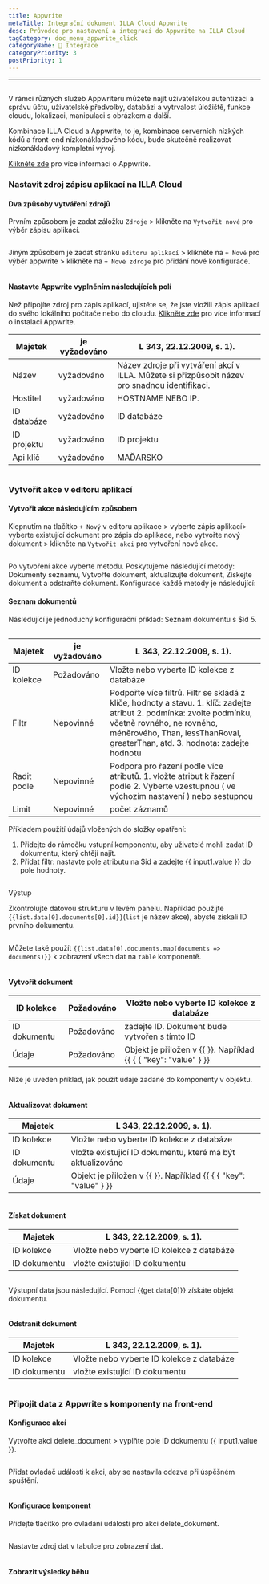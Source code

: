 ```yaml
---
title: Appwrite
metaTitle: Integrační dokument ILLA Cloud Appwrite
desc: Průvodce pro nastavení a integraci do Appwrite na ILLA Cloud
tagCategory: doc_menu_appwrite_click
categoryName: 🔨 Integrace
categoryPriority: 3
postPriority: 1
---
```


* * *

## <h2 hidden>Appwrite Database</h2>

V rámci různých služeb Appwriteru můžete najít uživatelskou autentizaci a správu účtu, uživatelské předvolby, databázi a vytrvalost úložiště, funkce cloudu, lokalizaci, manipulaci s obrázkem a další. 

Kombinace ILLA Cloud a Appwrite, to je, kombinace serverních nízkých kódů a front-end nízkonákladového kódu, bude skutečně realizovat nízkonákladový kompletní vývoj.

[Klikněte zde](https://appwrite.io/) pro více informací o Appwrite.

### Nastavit zdroj zápisu aplikací na ILLA Cloud

#### Dva způsoby vytváření zdrojů

Prvním způsobem je zadat záložku `Zdroje` > klikněte na `Vytvořit nové` pro výběr zápisu aplikací. 

<img src='https://cdn.illacloud.com/official-website/img/docs/assemble/appwrite1.png' alt="" />

Jiným způsobem je zadat stránku `editoru aplikací` > klikněte na `+ Nové` pro výběr appwrite > klikněte na `+ Nové zdroje` pro přidání nové konfigurace. 

<img src='https://cdn.illacloud.com/official-website/img/docs/assemble/appwrite2.png' alt="" />

#### Nastavte Appwrite vyplněním následujících polí

Než připojíte zdroj pro zápis aplikací, ujistěte se, že jste vložili zápis aplikací do svého lokálního počítače nebo do cloudu. [Klikněte zde](https://appwrite.io/docs/installation) pro více informací o instalaci Appwrite. 

| Majetek     | je vyžadováno | L 343, 22.12.2009, s. 1).                                                                      |
| ----------- | ------------- | ---------------------------------------------------------------------------------------------- |
| Název       | vyžadováno    | Název zdroje při vytváření akcí v ILLA. Můžete si přizpůsobit název pro snadnou identifikaci.  |
| Hostitel    | vyžadováno    | HOSTNAME NEBO IP.                                                                              |
| ID databáze | vyžadováno    | ID databáze                                                                                    |
| ID projektu | vyžadováno    | ID projektu                                                                                    |
| Api klíč    | vyžadováno    | MAĎARSKO                                                                                       |

<img src='https://cdn.illacloud.com/official-website/img/docs/assemble/appwrite3.png' alt="" />

### Vytvořit akce v editoru aplikací

#### Vytvořit akce následujícím způsobem

Klepnutím na tlačítko `+ Nový` v editoru aplikace > vyberte zápis aplikací> vyberte existující dokument pro zápis do aplikace, nebo vytvořte nový dokument > klikněte na `Vytvořit akci` pro vytvoření nové akce. 

<img src='https://cdn.illacloud.com/official-website/img/docs/assemble/appwrite4.png' alt="" />

Po vytvoření akce vyberte metodu. Poskytujeme následující metody: Dokumenty seznamu, Vytvořte dokument, aktualizujte dokument, Získejte dokument a odstraňte dokument. Konfigurace každé metody je následující: 

#### Seznam dokumentů

Následující je jednoduchý konfigurační příklad: Seznam dokumentu s $id 5. 

<img src='https://cdn.illacloud.com/official-website/img/docs/assemble/appwrite5.png' alt="" />

| Majetek     | je vyžadováno | L 343, 22.12.2009, s. 1).                                                                                                                                                                                                         |
| ----------- | ------------- | --------------------------------------------------------------------------------------------------------------------------------------------------------------------------------------------------------------------------------- |
| ID kolekce  | Požadováno    | Vložte nebo vyberte ID kolekce z databáze                                                                                                                                                                                         |
| Filtr       | Nepovinné     | Podpořte více filtrů. Filtr se skládá z klíče, hodnoty a stavu. 1. klíč: zadejte atribut 2. podmínka: zvolte podmínku, včetně rovného, ne rovného, méněrového, Than, lessThanRoval, greaterThan, atd. 3. hodnota: zadejte hodnotu |
| Řadit podle | Nepovinné     | Podpora pro řazení podle více atributů. 1. vložte atribut k řazení podle 2. Vyberte vzestupnou ( ve výchozím nastavení ) nebo sestupnou                                                                                           |
| Limit       | Nepovinné     | počet záznamů                                                                                                                                                                                                                     |

Příkladem použití údajů vložených do složky opatření:

1.  Přidejte do rámečku vstupní komponentu, aby uživatelé mohli zadat ID dokumentu, který chtějí najít.  
2.  Přidat filtr: nastavte pole atributu na $id a zadejte {{ input1.value }} do pole hodnoty. 

<img src='https://cdn.illacloud.com/official-website/img/docs/assemble/appwrite6.png' alt="" />

Výstup

Zkontrolujte datovou strukturu v levém panelu. Například použijte `{{list.data[0].documents[0].id}}`(`list` je název akce), abyste získali ID prvního dokumentu. 

<img src='https://cdn.illacloud.com/official-website/img/docs/assemble/appwrite7.png' alt="" />

Můžete také použít `{{list.data[0].documents.map(documents => documents)}}` k zobrazení všech dat na `table` komponentě. 

<img src='https://cdn.illacloud.com/official-website/img/docs/assemble/appwrite8.png' alt="" />

#### Vytvořit dokument

| ID kolekce   | Požadováno | Vložte nebo vyberte ID kolekce z databáze                        |
| ------------ | ---------- | ---------------------------------------------------------------- |
| ID dokumentu | Požadováno | zadejte ID. Dokument bude vytvořen s tímto ID                    |
| Údaje        | Požadováno | Objekt je přiložen v {{ }}. Například {{ { { "key": "value" } }} |

Níže je uveden příklad, jak použít údaje zadané do komponenty v objektu. 

<img src='https://cdn.illacloud.com/official-website/img/docs/assemble/appwrite9.png' alt="" />

#### Aktualizovat dokument

| Majetek      | L 343, 22.12.2009, s. 1).                                        |
| ------------ | ---------------------------------------------------------------- |
| ID kolekce   | Vložte nebo vyberte ID kolekce z databáze                        |
| ID dokumentu | vložte existující ID dokumentu, které má být aktualizováno       |
| Údaje        | Objekt je přiložen v {{ }}. Například {{ { { "key": "value" } }} |

<img src='https://cdn.illacloud.com/official-website/img/docs/assemble/appwrite10.png' alt="" />

#### Získat dokument

| Majetek      | L 343, 22.12.2009, s. 1).                 |
| ------------ | ----------------------------------------- |
| ID kolekce   | Vložte nebo vyberte ID kolekce z databáze |
| ID dokumentu | vložte existující ID dokumentu            |

<img src='https://cdn.illacloud.com/official-website/img/docs/assemble/appwrite11.png' alt="" />

Výstupní data jsou následující. Pomocí {{get.data[0]}} získáte objekt dokumentu.

<img src='https://cdn.illacloud.com/official-website/img/docs/assemble/appwrite12.png' alt="" />

#### Odstranit dokument

| Majetek      | L 343, 22.12.2009, s. 1).                 |
| ------------ | ----------------------------------------- |
| ID kolekce   | Vložte nebo vyberte ID kolekce z databáze |
| ID dokumentu | vložte existující ID dokumentu            |

<img src='https://cdn.illacloud.com/official-website/img/docs/assemble/appwrite13.png' alt="" />

### Připojit data z Appwrite s komponenty na front-end

#### Konfigurace akcí

Vytvořte akci delete_document > vyplňte pole ID dokumentu {{ input1.value }}. 

<img src='https://cdn.illacloud.com/official-website/img/docs/assemble/appwrite14.png' alt="" />

Přidat ovladač události k akci, aby se nastavila odezva při úspěšném spuštění. 

<img src='https://cdn.illacloud.com/official-website/img/docs/assemble/appwrite15.png' alt="" />

#### Konfigurace komponent

Přidejte tlačítko pro ovládání události pro akci delete_dokument. 

<img src='https://cdn.illacloud.com/official-website/img/docs/assemble/appwrite16.png' alt="" />

Nastavte zdroj dat v tabulce pro zobrazení dat. 

<img src='https://cdn.illacloud.com/official-website/img/docs/assemble/appwrite17.png' alt="" />

#### Zobrazit výsledky běhu

<img src='https://cdn.illacloud.com/official-website/img/docs/assemble/appwrite18.gif' alt="" />
